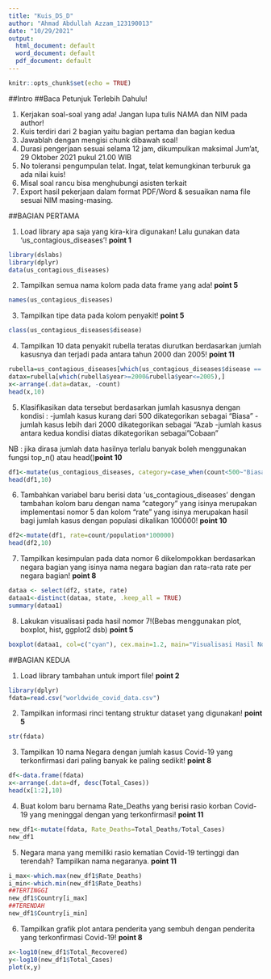 ```yaml
---
title: "Kuis_DS_D"
author: "Ahmad Abdullah Azzam_123190013"
date: "10/29/2021"
output:
  html_document: default
  word_document: default
  pdf_document: default
---
```


```r
knitr::opts_chunk$set(echo = TRUE)
```

##Intro
##Baca Petunjuk Terlebih Dahulu!

1. Kerjakan soal-soal yang ada! Jangan lupa tulis NAMA dan NIM pada author!
2. Kuis terdiri dari 2 bagian yaitu bagian pertama dan bagian kedua
3. Jawablah dengan mengisi chunk dibawah soal!
4. Durasi pengerjaan sesuai selama 12 jam, dikumpulkan maksimal 
Jum'at, 29 Oktober 2021 pukul 21.00 WIB
5. No toleransi pengumpulan telat. Ingat, telat kemungkinan terburuk ga ada nilai kuis!
6. Misal soal rancu bisa menghubungi asisten terkait
7. Export hasil pekerjaan dalam format PDF/Word & sesuaikan nama file sesuai NIM masing-masing.  

##BAGIAN PERTAMA

1. Load library apa saja yang kira-kira digunakan! Lalu gunakan data 'us_contagious_diseases'! **point 1**
```r
library(dslabs)
library(dplyr)
data(us_contagious_diseases)
```

2. Tampilkan semua nama kolom pada data frame yang ada! **point 5**
```r
names(us_contagious_diseases)
```

3. Tampilkan tipe data pada kolom penyakit! **point 5**
```r
class(us_contagious_diseases$disease)
```

4. Tampilkan 10 data penyakit rubella teratas diurutkan berdasarkan jumlah kasusnya dan terjadi pada antara tahun 2000 dan 2005! **point 11**
```r
rubella=us_contagious_diseases[which(us_contagious_diseases$disease == "Rubella"),]
datax=rubella[which(rubella$year>=2000&rubella$year<=2005),]
x<-arrange(.data=datax, -count)
head(x,10)
```

5. Klasifikasikan data tersebut berdasarkan jumlah kasusnya dengan kondisi :
-jumlah kasus kurang dari 500 dikategorikan sebagai "Biasa"
-jumlah kasus lebih dari 2000 dikategorikan sebagai "Azab
-jumlah kasus antara kedua kondisi diatas dikategorikan sebagai "Cobaan" 

NB : jika dirasa jumlah data hasilnya terlalu banyak boleh menggunakan fungsi top_n() atau head()**point 10**

```r
df1<-mutate(us_contagious_diseases, category=case_when(count<500~"Biasa",count>2000~"Azab",TRUE~"Cobaan"))
head(df1,10)
```

6. Tambahkan variabel baru berisi data 'us_contagious_diseases' dengan tambahan kolom baru dengan nama "category" yang isinya merupakan implementasi nomor 5 dan kolom "rate" yang isinya merupakan hasil bagi jumlah kasus dengan populasi dikalikan 100000! **point 10**
```r
df2<-mutate(df1, rate=count/population*100000)
head(df2,10)
```

7. Tampilkan kesimpulan pada data nomor 6 dikelompokkan berdasarkan negara bagian yang isinya  nama negara bagian dan rata-rata rate per negara bagian! **point 8**
```r
dataa <- select(df2, state, rate)
dataa1<-distinct(dataa, state, .keep_all = TRUE)
summary(dataa1)
```

8. Lakukan visualisasi pada hasil nomor 7!(Bebas menggunakan plot, boxplot, hist, ggplot2 dsb) **point 5**
```r
boxplot(dataa1, col=c("cyan"), cex.main=1.2, main="Visualisasi Hasil Nomor 7")
```

##BAGIAN KEDUA

1. Load library tambahan untuk import file! **point 2**
```r
library(dplyr)
fdata=read.csv("worldwide_covid_data.csv")
```

2. Tampilkan informasi rinci tentang struktur dataset yang digunakan! **point 5**
```r
str(fdata)
```

3. Tampilkan 10 nama Negara dengan jumlah kasus Covid-19 yang terkonfirmasi dari paling banyak ke paling sedikit! **point 8**
```r
df<-data.frame(fdata)
x<-arrange(.data=df, desc(Total_Cases))
head(x[1:2],10)
```

4. Buat kolom baru bernama Rate_Deaths yang berisi rasio korban Covid-19 yang meninggal dengan yang terkonfirmasi! **point 11**
```r
new_df1<-mutate(fdata, Rate_Deaths=Total_Deaths/Total_Cases)
new_df1
```

5. Negara mana yang memiliki rasio kematian Covid-19 tertinggi dan terendah? Tampilkan nama negaranya. **point 11**
```r
i_max<-which.max(new_df1$Rate_Deaths)
i_min<-which.min(new_df1$Rate_Deaths)
##TERTINGGI
new_df1$Country[i_max]
##TERENDAH
new_df1$Country[i_min]
```

6. Tampilkan grafik plot antara penderita yang sembuh dengan penderita yang terkonfirmasi Covid-19! **point 8**
```r
x<-log10(new_df1$Total_Recovered)
y<-log10(new_df1$Total_Cases)
plot(x,y)
```

